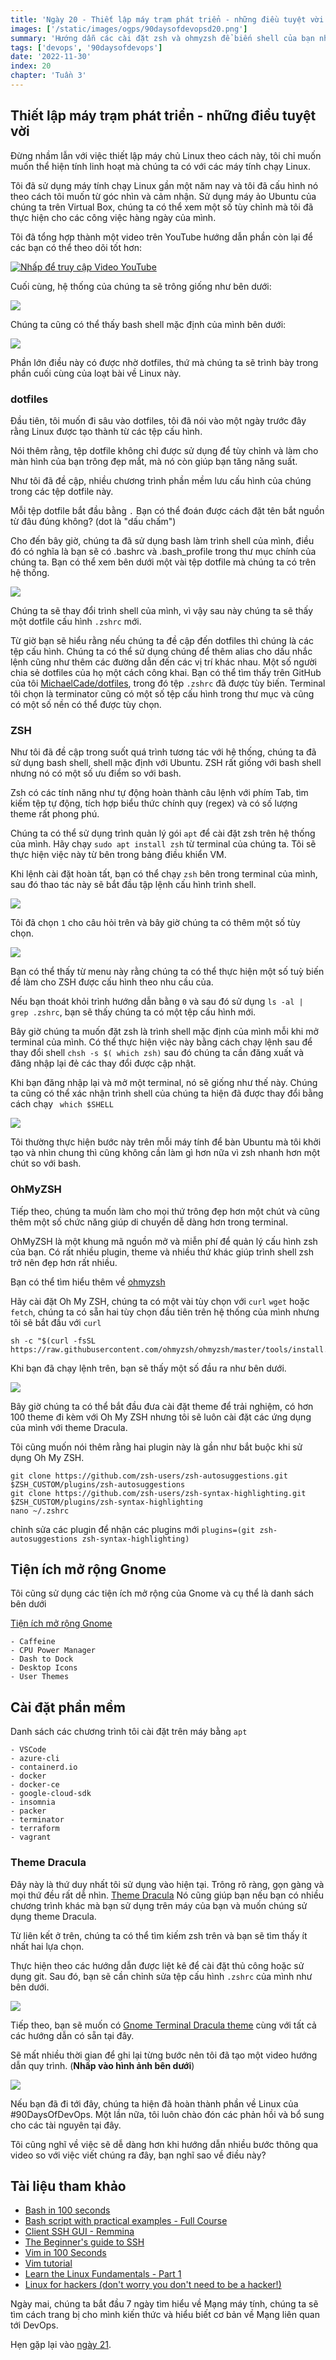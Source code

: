 ```yaml
---
title: 'Ngày 20 - Thiết lập máy trạm phát triển - những điều tuyệt vời'
images: ['/static/images/ogps/90daysofdevopsd20.png']
summary: 'Hướng dẫn các cài đặt zsh và ohmyzsh để biến shell của bạn nhanh và đẹp hơn theo sở thích cá nhân.'
tags: ['devops', '90daysofdevops']
date: '2022-11-30'
index: 20
chapter: 'Tuần 3'
---
```


<TOCInline toc={props.toc} asDisclosure />

## Thiết lập máy trạm phát triển - những điều tuyệt vời

Đừng nhầm lẫn với việc thiết lập máy chủ Linux theo cách này, tôi chỉ muốn muốn thể hiện tính linh hoạt mà chúng ta có với các máy tính chạy Linux.

Tôi đã sử dụng máy tính chạy Linux gần một năm nay và tôi đã cấu hình nó theo cách tôi muốn từ góc nhìn và cảm nhận. Sử dụng máy ảo Ubuntu của chúng ta trên Virtual Box, chúng ta có thể xem một số tùy chỉnh mà tôi đã thực hiện cho các công việc hàng ngày của mình.

Tôi đã tổng hợp thành một video trên YouTube hướng dẫn phần còn lại để các bạn có thể theo dõi tốt hơn:

[![Nhấp để truy cập Video YouTube](/static/images/assets/Day20_YouTube.png)](https://youtu.be/jeEslAtHfKc)

Cuối cùng, hệ thống của chúng ta sẽ trông giống như bên dưới:

![](/static/images/assets/Day20_Linux1.png)

Chúng ta cũng có thể thấy bash shell mặc định của mình bên dưới:

![](/static/images/assets/Day20_Linux2.png)

Phần lớn điều này có được nhờ dotfiles, thứ mà chúng ta sẽ trình bày trong phần cuối cùng của loạt bài về Linux này.

### dotfiles

Đầu tiên, tôi muốn đi sâu vào dotfiles, tôi đã nói vào một ngày trước đây rằng Linux được tạo thành từ các tệp cấu hình.

Nói thêm rằng, tệp dotfile không chỉ được sử dụng để tùy chỉnh và làm cho màn hình của bạn trông đẹp mắt, mà nó còn giúp bạn tăng năng suất.

Như tôi đã đề cập, nhiều chương trình phần mềm lưu cấu hình của chúng trong các tệp dotfile này.

Mỗi tệp dotfile bắt đầu bằng `.` Bạn có thể đoán được cách đặt tên bắt nguồn từ đâu đúng không? (dot là "dấu chấm")

Cho đến bây giờ, chúng ta đã sử dụng bash làm trình shell của mình, điều đó có nghĩa là bạn sẽ có .bashrc và .bash_profile trong thư mục chính của chúng ta. Bạn có thể xem bên dưới một vài tệp dotfile mà chúng ta có trên hệ thống.

![](/static/images/assets/Day20_Linux3.png)

Chúng ta sẽ thay đổi trình shell của mình, vì vậy sau này chúng ta sẽ thấy một dotfile cấu hình `.zshrc` mới.

Từ giờ bạn sẽ hiểu rằng nếu chúng ta đề cập đến dotfiles thì chúng là các tệp cấu hình. Chúng ta có thể sử dụng chúng để thêm alias cho dấu nhắc lệnh cũng như thêm các đường dẫn đến các vị trí khác nhau. Một số người chia sẻ dotfiles của họ một cách công khai. Bạn có thể tìm thấy trên GitHub của tôi [MichaelCade/dotfiles](https://github.com/MichaelCade/dotfiles), trong đó tệp `.zshrc` đã được tùy biến. Terminal tôi chọn là terminator cũng có một số tệp cấu hình trong thư mục và cũng có một số nền có thể được tùy chọn.

### ZSH

Như tôi đã đề cập trong suốt quá trình tương tác với hệ thống, chúng ta đã sử dụng bash shell, shell mặc định với Ubuntu. ZSH rất giống với bash shell nhưng nó có một số ưu điểm so với bash.

Zsh có các tính năng như tự động hoàn thành câu lệnh với phím Tab, tìm kiếm tệp tự động, tích hợp biểu thức chính quy (regex) và có số lượng theme rất phong phú.

Chúng ta có thể sử dụng trình quản lý gói `apt` để cài đặt zsh trên hệ thống của mình. Hãy chạy `sudo apt install zsh` từ terminal của chúng ta. Tôi sẽ thực hiện việc này từ bên trong bảng điều khiển VM.

Khi lệnh cài đặt hoàn tất, bạn có thể chạy `zsh` bên trong terminal của mình, sau đó thao tác này sẽ bắt đầu tập lệnh cấu hình trình shell.

![](/static/images/assets/Day20_Linux4.png)

Tôi đã chọn `1` cho câu hỏi trên và bây giờ chúng ta có thêm một số tùy chọn.

![](/static/images/assets/Day20_Linux5.png)

Bạn có thể thấy từ menu này rằng chúng ta có thể thực hiện một số tuỳ biến để làm cho ZSH được cấu hình theo nhu cầu của.

Nếu bạn thoát khỏi trình hướng dẫn bằng `0` và sau đó sử dụng `ls -al | grep .zshrc`, bạn sẽ thấy chúng ta có một tệp cấu hình mới.

Bây giờ chúng ta muốn đặt zsh là trình shell mặc định của mình mỗi khi mở terminal của mình. Có thể thực hiện việc này bằng cách chạy lệnh sau để thay đổi shell `chsh -s $( which zsh)` sau đó chúng ta cần đăng xuất và đăng nhập lại đẻ các thay đổi được cập nhật.

Khi bạn đăng nhập lại và mở một terminal, nó sẽ giống như thế này. Chúng ta cũng có thể xác nhận trình shell của chúng ta hiện đã được thay đổi bằng cách chạy ` which $SHELL`

![](/static/images/assets/Day20_Linux6.png)

Tôi thường thực hiện bước này trên mỗi máy tính để bàn Ubuntu mà tôi khởi tạo và nhìn chung thì cũng không cần làm gì hơn nữa vì zsh nhanh hơn một chút so với bash.

### OhMyZSH

Tiếp theo, chúng ta muốn làm cho mọi thứ trông đẹp hơn một chút và cũng thêm một số chức năng giúp di chuyển dễ dàng hơn trong terminal.

OhMyZSH là một khung mã nguồn mở và miễn phí để quản lý cấu hình zsh của bạn. Có rất nhiều plugin, theme và nhiều thứ khác giúp trình shell zsh trở nên đẹp hơn rất nhiều.

Bạn có thể tìm hiểu thêm về [ohmyzsh](https://ohmyz.sh/)

Hãy cài đặt Oh My ZSH, chúng ta có một vài tùy chọn với `curl` `wget` hoặc `fetch`, chúng ta có sẵn hai tùy chọn đầu tiên trên hệ thống của mình nhưng tôi sẽ bắt đầu với `curl`

```shell
sh -c "$(curl -fsSL https://raw.githubusercontent.com/ohmyzsh/ohmyzsh/master/tools/install.sh)"
```

Khi bạn đã chạy lệnh trên, bạn sẽ thấy một số đầu ra như bên dưới.

![](/static/images/assets/Day20_Linux7.png)

Bây giờ chúng ta có thể bắt đầu đưa cài đặt theme để trải nghiệm, có hơn 100 theme đi kèm với Oh My ZSH nhưng tôi sẽ luôn cài đặt các ứng dụng của mình với theme Dracula.

Tôi cũng muốn nói thêm rằng hai plugin này là gần như bắt buộc khi sử dụng Oh My ZSH.

```shell
git clone https://github.com/zsh-users/zsh-autosuggestions.git $ZSH_CUSTOM/plugins/zsh-autosuggestions
git clone https://github.com/zsh-users/zsh-syntax-highlighting.git $ZSH_CUSTOM/plugins/zsh-syntax-highlighting
nano ~/.zshrc
```

chỉnh sửa các plugin để nhận các plugins mới `plugins=(git zsh-autosuggestions zsh-syntax-highlighting)`

## Tiện ích mở rộng Gnome

Tôi cũng sử dụng các tiện ích mở rộng của Gnome và cụ thể là danh sách bên dưới

[Tiện ích mở rộng Gnome](https://extensions.gnome.org)

    - Caffeine
    - CPU Power Manager
    - Dash to Dock
    - Desktop Icons
    - User Themes

## Cài đặt phần mềm

Danh sách các chương trình tôi cài đặt trên máy bằng `apt`

    - VSCode
    - azure-cli
    - containerd.io
    - docker
    - docker-ce
    - google-cloud-sdk
    - insomnia
    - packer
    - terminator
    - terraform
    - vagrant

### Theme Dracula

Đây này là thứ duy nhất tôi sử dụng vào hiện tại. Trông rõ ràng, gọn gàng và mọi thứ đều rất dễ nhìn. [Theme Dracula](https://draculatheme.com/) Nó cũng giúp bạn nếu bạn có nhiều chương trình khác mà bạn sử dụng trên máy của bạn và muốn chúng sử dụng theme Dracula.

Từ liên kết ở trên, chúng ta có thể tìm kiếm zsh trên và bạn sẽ tìm thấy ít nhất hai lựa chọn.

Thực hiện theo các hướng dẫn được liệt kê để cài đặt thủ công hoặc sử dụng git. Sau đó, bạn sẽ cần chỉnh sửa tệp cấu hình `.zshrc` của mình như bên dưới.

![](/static/images/assets/Day20_Linux8.png)

Tiếp theo, bạn sẽ muốn có [Gnome Terminal Dracula theme](https://draculatheme.com/gnome-terminal) cùng với tất cả các hướng dẫn có sẵn tại đây.

Sẽ mất nhiều thời gian để ghi lại từng bước nên tôi đã tạo một video hướng dẫn quy trình. (**Nhấp vào hình ảnh bên dưới**)

[![](/static/images/assets/Day20_YouTube.png)](https://youtu.be/jeEslAtHfKc)

Nếu bạn đã đi tới đây, chúng ta hiện đã hoàn thành phần về Linux của #90DaysOfDevOps. Một lần nữa, tôi luôn chào đón các phản hồi và bổ sung cho các tài nguyên tại đây.

Tôi cũng nghĩ về việc sẽ dễ dàng hơn khi hướng dẫn nhiều bước thông qua video so với việc viết chúng ra đây, bạn nghĩ sao về điều này?

## Tài liệu tham khảo

- [Bash in 100 seconds](https://www.youtube.com/watch?v=I4EWvMFj37g)
- [Bash script with practical examples - Full Course](https://www.youtube.com/watch?v=TPRSJbtfK4M)
- [Client SSH GUI - Remmina](https://remmina.org/)
- [The Beginner's guide to SSH](https://www.youtube.com/watch?v=2QXkrLVsRmk)
- [Vim in 100 Seconds](https://www.youtube.com/watch?v=-txKSRn0qeA)
- [Vim tutorial](https://www.youtube.com/watch?v=IiwGbcd8S7I)
- [Learn the Linux Fundamentals - Part 1](https://www.youtube.com/watch?v=kPylihJRG70)
- [Linux for hackers (don't worry you don't need to be a hacker!)](https://www.youtube.com/watch?v=VbEx7B_PTOE)

Ngày mai, chúng ta bắt đầu 7 ngày tìm hiểu về Mạng máy tính, chúng ta sẽ tìm cách trang bị cho mình kiến ​​thức và hiểu biết cơ bản về Mạng liên quan tới DevOps.

Hẹn gặp lại vào [ngày 21](/courses/90-ngay-devops/ngay-21-buc-tranh-toan-canh-devops-va-mang-may-tinh).
